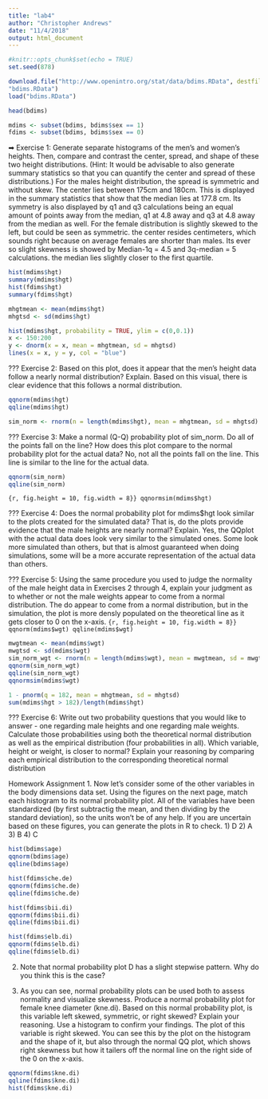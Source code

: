 ```yaml
---
title: "lab4"
author: "Christopher Andrews"
date: "11/4/2018"
output: html_document
---
```


```r
#knitr::opts_chunk$set(echo = TRUE)
set.seed(878)
```

```r
download.file("http://www.openintro.org/stat/data/bdims.RData", destfile =
"bdims.RData")
load("bdims.RData")
```

```r
head(bdims)
```

```r
mdims <- subset(bdims, bdims$sex == 1)
fdims <- subset(bdims, bdims$sex == 0)
```

➡ Exercise 1: Generate separate histograms of the men’s and women’s heights. Then,
compare and contrast the center, spread, and shape of these two height distributions. (Hint:
It would be advisable to also generate summary statistics so that you can quantify the
center and spread of these distributions.)
For the males height distribution, the spread is symmetric and without skew. The center lies between 175cm and 180cm. This is displayed in the summary statistics that show that the median lies at 177.8 cm. Its symmetry is also displayed by q1 and q3 calculations being an equal amount of points away from the median, q1 at 4.8 away and q3 at 4.8 away from the median as well.
For the female distribution is slightly skewed to the left, but could be seen as symmetric. the center resides centimeters, which sounds right because on average females are shorter than males. Its ever so slight skewness is showed by Median-1q = 4.5 and 3q-median = 5 calculations. the median lies slightly closer to the first quartile.


```r
hist(mdims$hgt)
summary(mdims$hgt)
hist(fdims$hgt)
summary(fdims$hgt)
```

```r
mhgtmean <- mean(mdims$hgt)
mhgtsd <- sd(mdims$hgt)
```
```r
hist(mdims$hgt, probability = TRUE, ylim = c(0,0.1))
x <- 150:200
y <- dnorm(x = x, mean = mhgtmean, sd = mhgtsd)
lines(x = x, y = y, col = "blue")
```
??? Exercise 2: Based on this plot, does it appear that the men's height data follow a nearly normal
distribution? Explain.
Based on this visual, there is clear evidence that this follows a normal distribution.


```r
qqnorm(mdims$hgt)
qqline(mdims$hgt)
```

```r
sim_norm <- rnorm(n = length(mdims$hgt), mean = mhgtmean, sd = mhgtsd)
```
??? Exercise 3: Make a normal (Q-Q) probability plot of sim_norm. Do all of the points fall
on the line? How does this plot compare to the normal probability plot for the actual data?
No, not all the points fall on the line. This line is similar to the line for the actual data.
```r
qqnorm(sim_norm)
qqline(sim_norm)
```
```{r, fig.height = 10, fig.width = 8}}
qqnormsim(mdims$hgt)
```

??? Exercise 4: Does the normal probability plot for mdims$hgt look similar to the plots
created for the simulated data? That is, do the plots provide evidence that the male heights
are nearly normal? Explain.
Yes, the QQplot with the actual data does look very similar to the simulated ones. Some look more simulated than others, but that is almost guaranteed when doing simulations, some will be a more accurate representation of the actual data than others.

??? Exercise 5: Using the same procedure you used to judge the normality of the male height
data in Exercises 2 through 4, explain your judgment as to whether or not the male weights
appear to come from a normal distribution. 
The do appear to come from a normal distribution, but in the simulation, the plot is more densly populated on the theoretical line as it gets closer to 0 on the x-axis.
```{r, fig.height = 10, fig.width = 8}}
qqnorm(mdims$wgt)
qqline(mdims$wgt)
```

```r
mwgtmean <- mean(mdims$wgt)
mwgtsd <- sd(mdims$wgt)
sim_norm_wgt <- rnorm(n = length(mdims$wgt), mean = mwgtmean, sd = mwgtsd)
qqnorm(sim_norm_wgt)
qqline(sim_norm_wgt)
qqnormsim(mdims$wgt)
```
```r
1 - pnorm(q = 182, mean = mhgtmean, sd = mhgtsd)
sum(mdims$hgt > 182)/length(mdims$hgt)
```
??? Exercise 6: Write out two probability questions that you would like to answer - one
regarding male heights and one regarding male weights. Calculate those probabilities using
both the theoretical normal distribution as well as the empirical distribution (four
probabilities in all). Which variable, height or weight, is closer to normal? Explain your
reasoning by comparing each empirical distribution to the corresponding theoretical normal
distribution

Homework Assignment
1. Now let's consider some of the other variables in the body dimensions data set. Using the figures on the
next page, match each histogram to its normal probability plot. All of the variables have been
standardized (by first subtractig the mean, and then dividing by the standard deviation), so the units won't
be of any help. If you are uncertain based on these figures, you can generate the plots in R to check.
  1) D
  2) A
  3) B
  4) C
```r
hist(bdims$age)
qqnorm(bdims$age)
qqline(bdims$age)
```
```r
hist(fdims$che.de)
qqnorm(fdims$che.de)
qqline(fdims$che.de)
```
```r
hist(fdims$bii.di)
qqnorm(fdims$bii.di)
qqline(fdims$bii.di)
```

```r
hist(fdims$elb.di)
qqnorm(fdims$elb.di)
qqline(fdims$elb.di)
```

2. Note that normal probability plot D has a slight stepwise pattern. Why do you think this is the case?


3. As you can see, normal probability plots can be used both to assess normality and visualize skewness.
Produce a normal probability plot for female knee diameter (kne.di). Based on this normal probability
plot, is this variable left skewed, symmetric, or right skewed? Explain your reasoning. Use a histogram
to confirm your findings.
The plot of this variable is right skewed. You can see this by the plot on the histogram and the shape of it, but also through the normal QQ plot, which shows right skewness but how it tailers off the normal line on the right side of the 0 on the x-axis.
```r

qqnorm(fdims$kne.di)
qqline(fdims$kne.di)
hist(fdims$kne.di)
```

